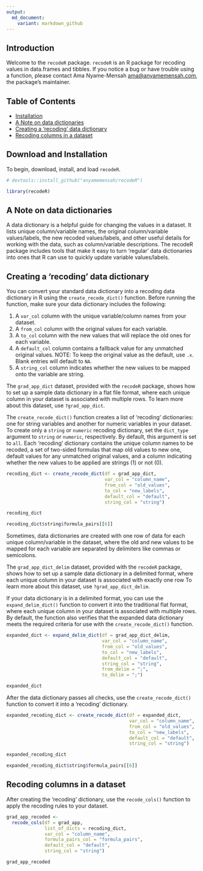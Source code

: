 ```yaml
---
output:
  md_document:
    variant: markdown_github
---
```


## Introduction

Welcome to the `recodeR` package. `recodeR` is an R package for recoding values in data.frames and tibbles. If you notice a bug or have trouble using a function, please contact Ama Nyame-Mensah [ama@anyamemensah.com](mailto:ama@anyamemensah.com), the package's maintainer.

## Table of Contents

* [Installation](#download-and-installation)
* [A Note on data dictionaries](#a-note-on-data-dictionaries)
* [Creating a 'recoding' data dictionary](#creating-a-recoding-data-dictionary)
* [Recoding columns in a dataset](#recoding-columns-in-a-dataset)


## Download and Installation {#download-and-installation}

To begin, download, install, and load `recodeR`.

```r
# devtools::install_github("anyamemensah/recodeR")

library(recodeR)
```

## A Note on data dictionaries {#a-note-on-data-dictionaries}

A data dictionary is a helpful guide for changing the values in a dataset. It lists unique column/variable names, the original column/variable values/labels, the new recoded values/labels, and other useful details for working with the data, such as column/variable descriptions. The recodeR package includes tools that make it easy to turn 'regular' data dictionaries into ones that R can use to quickly update variable values/labels.

## Creating a 'recoding' data dictionary {#creating-a-recoding-data-dictionary}

You can convert your standard data dictionary into a recoding data dictionary in R using the `create_recode_dict()` function. Before running the function, make sure your data dictionary includes the following:

1. A `var_col` column with the unique variable/column names from your dataset.
2. A `from_col` column with the original values for each variable.
3. A `to_col` column with the new values that will replace the old ones for each variable.
4. A `default_col` column contains a fallback value for any unmatched original values. NOTE: To keep the original value as the default, use `.x`. Blank entries will default to `NA`.
5. A `string_col` column indicates whether the new values to be mapped onto the variable are string.

The `grad_app_dict` dataset, provided with the `recodeR` package, shows how to set up a sample data dictionary in a flat file format, where each unique column in your dataset is associated with multiple rows. To learn more about this dataset, use `?grad_app_dict`.

The `create_recode_dict()` function creates a list of 'recoding' dictionaries: one for string variables and another for numeric variables in your dataset. To create only a `string` or `numeric` recoding dictionary, set the `dict_type` argument to `string` or `numeric`, respectively. By default, this argument is set to `all`. Each 'recoding' dictionary contains the unique column names to be recoded, a set of two-sided formulas that map old values to new one, default values for any unmatched original values, and a column indicating whether the new values to be applied are strings (1) or not (0).

```r
recoding_dict <- create_recode_dict(df = grad_app_dict,
                                    var_col = "column_name",
                                    from_col = "old_values",
                                    to_col = "new_labels",
                                    default_col = "default",
                                    string_col = "string")

recoding_dict

recoding_dict$string$formula_pairs[[6]]
```

Sometimes, data dictionaries are created with one row of data for each unique column/variable in the dataset, where the old and new values to be mapped for each variable are separated by delimiters like commas or semicolons.

The `grad_app_dict_delim` dataset, provided with the `recodeR` package, shows how to set up a sample data dictionary in a delimited format, where each unique column in your dataset is associated with exactly one row To learn more about this dataset, use `?grad_app_dict_delim`.

If your data dictionary is in a delimited format, you can use the `expand_delim_dict()` function to convert it into the traditional flat format, where each unique column in your dataset is associated with multiple rows. By default, the function also verifies that the expanded data dictionary meets the required criteria for use with the `create_recode_dict()` function.

```r
expanded_dict <- expand_delim_dict(df = grad_app_dict_delim,
                                   var_col = "column_name",
                                   from_col = "old_values",
                                   to_col = "new_labels",
                                   default_col = "default",
                                   string_col = "string",
                                   from_delim = ";",
                                   to_delim = ";")

expanded_dict
```

After the data dictionary passes all checks, use the `create_recode_dict()` function to convert it into a 'recoding' dictionary.

```r
expanded_recoding_dict <- create_recode_dict(df = expanded_dict,
                                             var_col = "column_name",
                                             from_col = "old_values",
                                             to_col = "new_labels",
                                             default_col = "default",
                                             string_col = "string")

expanded_recoding_dict

expanded_recoding_dict$string$formula_pairs[[6]]
```

## Recoding columns in a dataset {#recoding-columns-in-a-dataset}

After creating the 'recoding' dictionary, use the `recode_cols()` function to apply the recoding rules to your dataset.

```r

grad_app_recoded <-
  recode_cols(df = grad_app,
              list_of_dicts = recoding_dict,
              var_col = "column_name",
              formula_pairs_col = "formula_pairs",
              default_col = "default",
              string_col = "string")

grad_app_recoded
```


